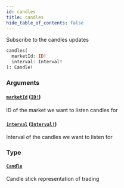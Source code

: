 ```yaml
---
id: candles
title: candles
hide_table_of_contents: false
---
```



Subscribe to the candles updates

```graphql
candles(
  marketId: ID!
  interval: Interval!
): Candle!
```


### Arguments

#### [`marketId`](#) ([`ID!`](/docs/testnet/graphql/scalars/id))

ID of the market we want to listen candles for


#### [`interval`](#) ([`Interval!`](/docs/testnet/graphql/enums/interval))

Interval of the candles we want to listen for


### Type

#### [`Candle`](/docs/testnet/graphql/objects/candle)

Candle stick representation of trading




